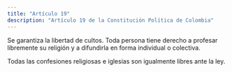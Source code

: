```yaml
---
title: "Artículo 19"
description: "Artículo 19 de la Constitución Política de Colombia"
---
```


Se garantiza la libertad de cultos.
Toda persona tiene derecho a profesar libremente
su religión y a difundirla en forma individual o colectiva.

Todas las confesiones religiosas e iglesias son
igualmente libres ante la ley.
